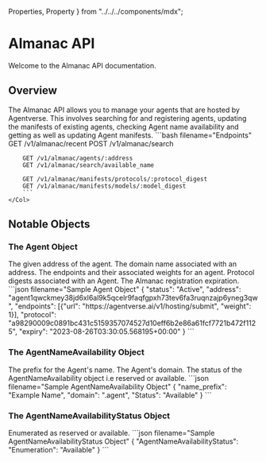   Properties,
  Property
} from "../../../components/mdx";


# Almanac API

<div className="nx-text-fetch-content">
  Welcome to the Almanac API documentation.
</div>

## Overview

<Row>
    <Col>
        The Almanac API allows you to manage your agents that are hosted by Agentverse. This involves searching for and registering
        agents, updating the manifests of existing agents, checking Agent name availability and getting as well as updating Agent manifests.
    </Col>
    <Col>
        ```bash filename="Endpoints"
        GET /v1/almanac/recent
        POST /v1/almanac/search

        GET /v1/almanac/agents/:address
        GET /v1/almanac/search/available_name

        GET /v1/almanac/manifests/protocols/:protocol_digest
        GET /v1/almanac/manifests/models/:model_digest
        ```
    </Col>

</Row>

## Notable Objects

### The Agent Object

<Row>
    <Col>
        <Properties>
            <Property name="status" type="string">
                The given address of the agent.
            </Property>
            <Property name="address" type="string">
                The domain name associated with an address.
            </Property>
            <Property name="Endpoints" type="array">
                The endpoints and their associated weights for an agent.
            </Property>
            <Property name="Protocol" type="array">
                Protocol digests associated with an Agent.
            </Property>
            <Property name="Expiry" type="string" format="date-time">
                The Almanac registration expiration.
            </Property>
        </Properties>
    </Col>
    <Col>
        ```json filename="Sample Agent Object"
        {
            "status": "Active",
            "address": "agent1qwckmey38jd6xl6al9k5qcelr9faqfgpxh73tev6fa3ruqnzajp6yneg3qw",
            "endpoints": [{"url": "https://agentverse.ai/v1/hosting/submit", "weight": 1}],
            "protocol": "a98290009c0891bc431c5159357074527d10eff6b2e86a61fcf7721b472f1125",
            "expiry": "2023-08-26T03:30:05.568195+00:00"
        }
        ```
    </Col>
</Row>

### The AgentNameAvailability Object

<Row>
    <Col>
        <Properties>
            <Property name="name_prefix" type="string">
            The prefix for the Agent's name.
            </Property>
            <Property name="domain" type="string">
            The Agent's domain.
            </Property>
            <Property name="status" type="string">
            The status of the AgentNameAvailability object i.e reserved or available.
            </Property>
        </Properties>
    </Col>
    <Col>
        ```json filename="Sample AgentNameAvailability  Object"
        {
            "name_prefix": "Example Name",
            "domain": ".agent",
            "Status": "Available"
        }
        ```
    </Col>
</Row>

### The AgentNameAvailabilityStatus Object

<Row>
    <Col>
        <Properties>
            <Property name="AgentNameAvailability" type="string">
                Enumerated as reserved or available.
            </Property>
        </Properties>
    </Col>
    <Col>
        ```json filename="Sample AgentNameAvailabilityStatus Object"
        {
            "AgentNameAvailabilityStatus": "Enumeration": "Available"
        }
        ```
    </Col>
</Row>
